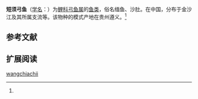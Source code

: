 {{Speciesbox
| name = 短须弓鱼
| status = 
| status_system = 
| image = 
| genus = Racoma
| species = wangchiachii
| authority = Fang, 1936<ref name='id6243'>{{cite web| url =http://www.bioinfo.cn/db05/BjdwSpecies.php?action=view&id=6243| title =短须弓鱼| work =中国动物物种编目数据库| publisher =中国科学院微生物研究所| author =中国科学院动物研究所| accessdate =2009-04-11| deadurl =yes| archiveurl =https://web.archive.org/web/20160305033151/http://www.bioinfo.cn/db05/BjdwSpecies.php?action=view&id=6243| archivedate =2016-03-05}}</ref>
}}

'''短须弓鱼'''（[[学名|学名]]：{{lang|la|''Racoma wangchiachii''}}）为[[鲤科|鲤科]][[弓鱼属|弓鱼属]]的[[鱼类|鱼类]]，俗名缅鱼、沙肚。在中国，分布于金沙江及其所属支流等。该物种的模式产地在贵州遵义。<ref name='id6243'/>

== 参考文献 ==
{{reflist}}

== 扩展阅读 ==
{{refbegin}}
{{wikispecies-inline|Racoma wangchiachii|短须弓鱼}}
{{refend}}

[[Category:弓鱼属|wangchiachii]]


{{鯉形目小作品}}